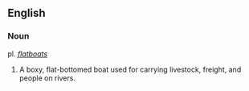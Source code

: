 == English ==
=== Noun ===
pl. ''[[flatboats]]''

# A boxy, flat-bottomed boat used for carrying livestock, freight, and people on rivers.
